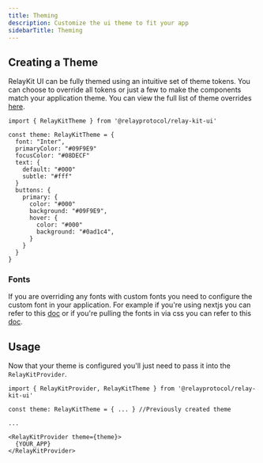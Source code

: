 ```yaml
---
title: Theming
description: Customize the ui theme to fit your app
sidebarTitle: Theming
---
```


## Creating a Theme

RelayKit UI can be fully themed using an intuitive set of theme tokens. You can choose to override all tokens or just a few to make the components match your application theme. You can view the full list of theme overrides [here](https://github.com/reservoirprotocol/relay-kit/blob/main/packages/ui/src/themes/RelayKitTheme.ts#L10).

```tsx
import { RelayKitTheme } from '@relayprotocol/relay-kit-ui'

const theme: RelayKitTheme = {
  font: "Inter",
  primaryColor: "#09F9E9"
  focusColor: "#08DECF"
  text: {
    default: "#000"
    subtle: "#fff"
  }
  buttons: {
    primary: {
      color: "#000"
      background: "#09F9E9",
      hover: {
        color: "#000"
        background: "#0ad1c4",
      }
    }
  }
}
```

### Fonts

If you are overriding any fonts with custom fonts you need to configure the custom font in your application. For example if you're using nextjs you can refer to this [doc](https://nextjs.org/docs/pages/building-your-application/optimizing/fonts) or if you're pulling the fonts in via css you can refer to this [doc](https://www.w3schools.com/css/css3_fonts.asp).

## Usage

Now that your theme is configured you'll just need to pass it into the `RelayKitProvider`.

```tsx
import { RelayKitProvider, RelayKitTheme } from '@relayprotocol/relay-kit-ui'

const theme: RelayKitTheme = { ... } //Previously created theme

...

<RelayKitProvider theme={theme}>
  {YOUR_APP}
</RelayKitProvider>
```